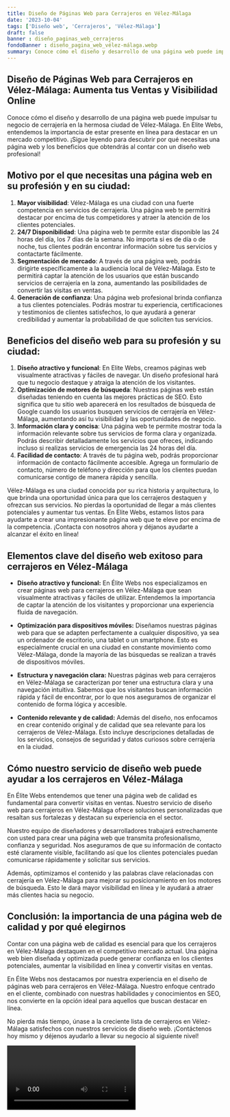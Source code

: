 ```yaml
---
title: Diseño de Páginas Web para Cerrajeros en Vélez-Málaga
date: '2023-10-04'
tags: ['Diseño web', 'Cerrajeros', 'Vélez-Málaga']
draft: false
banner : diseño_paginas_web_cerrajeros
fondoBanner : diseño_pagina_web_vélez-málaga.webp
summary: Conoce cómo el diseño y desarrollo de una página web puede impulsar tu negocio de cerrajería en la hermosa ciudad de VélezMálaga. En Elite Webs, entendemos la importancia de estar presente en línea para destacar en un mercado competitivo. ¡Sigue leyendo para descubrir por qué necesitas una página web y los beneficios que obtendrás al contar con un diseño web profesional!
---
```


## Diseño de Páginas Web para Cerrajeros en Vélez-Málaga: Aumenta tus Ventas y Visibilidad Online

Conoce cómo el diseño y desarrollo de una página web puede impulsar tu negocio de cerrajería en la hermosa ciudad de Vélez-Málaga. En Elite Webs, entendemos la importancia de estar presente en línea para destacar en un mercado competitivo. ¡Sigue leyendo para descubrir por qué necesitas una página web y los beneficios que obtendrás al contar con un diseño web profesional!

## Motivo por el que necesitas una página web en su profesión y en su ciudad:

1. **Mayor visibilidad**: Vélez-Málaga es una ciudad con una fuerte competencia en servicios de cerrajería. Una página web te permitirá destacar por encima de tus competidores y atraer la atención de los clientes potenciales.
2. **24/7 Disponibilidad**: Una página web te permite estar disponible las 24 horas del día, los 7 días de la semana. No importa si es de día o de noche, tus clientes podrán encontrar información sobre tus servicios y contactarte fácilmente.
3. **Segmentación de mercado**: A través de una página web, podrás dirigirte específicamente a la audiencia local de Vélez-Málaga. Esto te permitirá captar la atención de los usuarios que están buscando servicios de cerrajería en la zona, aumentando las posibilidades de convertir las visitas en ventas.
4. **Generación de confianza**: Una página web profesional brinda confianza a tus clientes potenciales. Podrás mostrar tu experiencia, certificaciones y testimonios de clientes satisfechos, lo que ayudará a generar credibilidad y aumentar la probabilidad de que soliciten tus servicios.

## Beneficios del diseño web para su profesión y su ciudad:

1. **Diseño atractivo y funcional**: En Elite Webs, creamos páginas web visualmente atractivas y fáciles de navegar. Un diseño profesional hará que tu negocio destaque y atraiga la atención de los visitantes.
2. **Optimización de motores de búsqueda**: Nuestras páginas web están diseñadas teniendo en cuenta las mejores prácticas de SEO. Esto significa que tu sitio web aparecerá en los resultados de búsqueda de Google cuando los usuarios busquen servicios de cerrajería en Vélez-Málaga, aumentando así tu visibilidad y las oportunidades de negocio.
3. **Información clara y concisa**: Una página web te permite mostrar toda la información relevante sobre tus servicios de forma clara y organizada. Podrás describir detalladamente los servicios que ofreces, indicando incluso si realizas servicios de emergencia las 24 horas del día.
4. **Facilidad de contacto**: A través de tu página web, podrás proporcionar información de contacto fácilmente accesible. Agrega un formulario de contacto, número de teléfono y dirección para que los clientes puedan comunicarse contigo de manera rápida y sencilla.

Vélez-Málaga es una ciudad conocida por su rica historia y arquitectura, lo que brinda una oportunidad única para que los cerrajeros destaquen y ofrezcan sus servicios. No pierdas la oportunidad de llegar a más clientes potenciales y aumentar tus ventas. En Elite Webs, estamos listos para ayudarte a crear una impresionante página web que te eleve por encima de la competencia. ¡Contacta con nosotros ahora y déjanos ayudarte a alcanzar el éxito en línea!

<GifSeo />

<Cta />

## Elementos clave del diseño web exitoso para cerrajeros en Vélez-Málaga

- **Diseño atractivo y funcional:** En Élite Webs nos especializamos en crear páginas web para cerrajeros en Vélez-Málaga que sean visualmente atractivas y fáciles de utilizar. Entendemos la importancia de captar la atención de los visitantes y proporcionar una experiencia fluida de navegación.

- **Optimización para dispositivos móviles:** Diseñamos nuestras páginas web para que se adapten perfectamente a cualquier dispositivo, ya sea un ordenador de escritorio, una tablet o un smartphone. Esto es especialmente crucial en una ciudad en constante movimiento como Vélez-Málaga, donde la mayoría de las búsquedas se realizan a través de dispositivos móviles.

- **Estructura y navegación clara:** Nuestras páginas web para cerrajeros en Vélez-Málaga se caracterizan por tener una estructura clara y una navegación intuitiva. Sabemos que los visitantes buscan información rápida y fácil de encontrar, por lo que nos aseguramos de organizar el contenido de forma lógica y accesible.

- **Contenido relevante y de calidad:** Además del diseño, nos enfocamos en crear contenido original y de calidad que sea relevante para los cerrajeros de Vélez-Málaga. Esto incluye descripciones detalladas de los servicios, consejos de seguridad y datos curiosos sobre cerrajería en la ciudad.

## Cómo nuestro servicio de diseño web puede ayudar a los cerrajeros en Vélez-Málaga

En Élite Webs entendemos que tener una página web de calidad es fundamental para convertir visitas en ventas. Nuestro servicio de diseño web para cerrajeros en Vélez-Málaga ofrece soluciones personalizadas que resaltan sus fortalezas y destacan su experiencia en el sector.

Nuestro equipo de diseñadores y desarrolladores trabajará estrechamente con usted para crear una página web que transmita profesionalismo, confianza y seguridad. Nos aseguramos de que su información de contacto esté claramente visible, facilitando así que los clientes potenciales puedan comunicarse rápidamente y solicitar sus servicios.

Además, optimizamos el contenido y las palabras clave relacionadas con cerrajería en Vélez-Málaga para mejorar su posicionamiento en los motores de búsqueda. Esto le dará mayor visibilidad en línea y le ayudará a atraer más clientes hacia su negocio.

## Conclusión: la importancia de una página web de calidad y por qué elegirnos

Contar con una página web de calidad es esencial para que los cerrajeros en Vélez-Málaga destaquen en el competitivo mercado actual. Una página web bien diseñada y optimizada puede generar confianza en los clientes potenciales, aumentar la visibilidad en línea y convertir visitas en ventas.

En Élite Webs nos destacamos por nuestra experiencia en el diseño de páginas web para cerrajeros en Vélez-Málaga. Nuestro enfoque centrado en el cliente, combinado con nuestras habilidades y conocimientos en SEO, nos convierte en la opción ideal para aquellos que buscan destacar en línea.

No pierda más tiempo, únase a la creciente lista de cerrajeros en Vélez-Málaga satisfechos con nuestros servicios de diseño web. ¡Contáctenos hoy mismo y déjenos ayudarlo a llevar su negocio al siguiente nivel!

<Video />

<CtaBot job='Cerrajeros' city='Vélez-Málaga'/>

<Gmaps query='Vélez-Málaga+españa+maps' />
